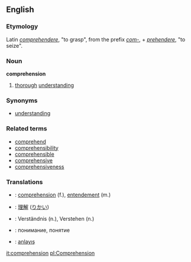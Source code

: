 ==English==
===Etymology===
Latin ''[[comprehendere]]'', "to grasp", from the prefix ''[[com-]]'', + ''[[prehendere]]'', "to seize".
===Noun===
'''comprehension'''
#[[thorough]] [[understanding]]

===Synonyms===
*[[understanding]]

===Related terms===
*[[comprehend]]
*[[comprehensibility]]
*[[comprehensible]]
*[[comprehensive]]
*[[comprehensiveness]]

===Translations===
*{{fr}}: [[comprehension]] (f.), [[entendement]] (m.)
*{{ja}}: [[理解]] ([[りかい]])
*{{de}}: Verständnis (n.), Verstehen (n.)
*{{ru}}: понимание, понятие
*{{tr}}: [[anlayış]]

[[it:comprehension]]
[[pl:Comprehension]]